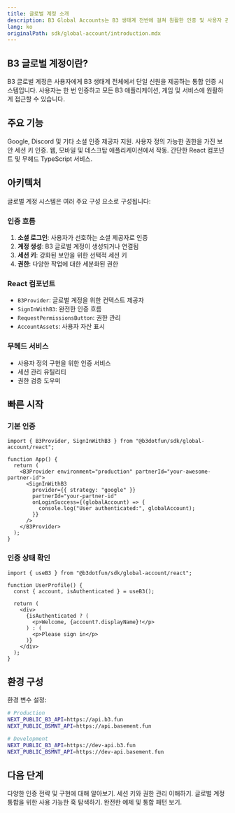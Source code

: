 ```yaml
---
title: 글로벌 계정 소개
description: B3 Global Accounts는 B3 생태계 전반에 걸쳐 원활한 인증 및 사용자 관리를 제공합니다
lang: ko
originalPath: sdk/global-account/introduction.mdx
---
```

## B3 글로벌 계정이란?

B3 글로벌 계정은 사용자에게 B3 생태계 전체에서 단일 신원을 제공하는 통합 인증 시스템입니다. 사용자는 한 번 인증하고 모든 B3 애플리케이션, 게임 및 서비스에 원활하게 접근할 수 있습니다.

## 주요 기능

<CardGroup cols={2}>

<Card title="소셜 로그인" icon="users">
  Google, Discord 및 기타 소셜 인증 제공자 지원.
</Card>

<Card title="세션 관리" icon="key">
  사용자 정의 가능한 권한을 가진 보안 세션 키 인증.
</Card>

<Card title="크로스 플랫폼" icon="mobile">
  웹, 모바일 및 데스크탑 애플리케이션에서 작동.
</Card>

<Card title="개발자 친화적" icon="code">
  간단한 React 컴포넌트 및 무헤드 TypeScript 서비스.
</Card>

</CardGroup>

## 아키텍처

글로벌 계정 시스템은 여러 주요 구성 요소로 구성됩니다:

### 인증 흐름
1. **소셜 로그인**: 사용자가 선호하는 소셜 제공자로 인증
2. **계정 생성**: B3 글로벌 계정이 생성되거나 연결됨
3. **세션 키**: 강화된 보안을 위한 선택적 세션 키
4. **권한**: 다양한 작업에 대한 세분화된 권한

### React 컴포넌트
- `B3Provider`: 글로벌 계정을 위한 컨텍스트 제공자
- `SignInWithB3`: 완전한 인증 흐름
- `RequestPermissionsButton`: 권한 관리
- `AccountAssets`: 사용자 자산 표시

### 무헤드 서비스
- 사용자 정의 구현을 위한 인증 서비스
- 세션 관리 유틸리티
- 권한 검증 도우미

## 빠른 시작

### 기본 인증

```tsx
import { B3Provider, SignInWithB3 } from "@b3dotfun/sdk/global-account/react";

function App() {
  return (
    <B3Provider environment="production" partnerId="your-awesome-partner-id">
      <SignInWithB3
        provider={{ strategy: "google" }}
        partnerId="your-partner-id"
        onLoginSuccess={(globalAccount) => {
          console.log("User authenticated:", globalAccount);
        }}
      />
    </B3Provider>
  );
}
```

### 인증 상태 확인

```tsx
import { useB3 } from "@b3dotfun/sdk/global-account/react";

function UserProfile() {
  const { account, isAuthenticated } = useB3();

  return (
    <div>
      {isAuthenticated ? (
        <p>Welcome, {account?.displayName}!</p>
      ) : (
        <p>Please sign in</p>
      )}
    </div>
  );
}
```

## 환경 구성

환경 변수 설정:

```bash
# Production
NEXT_PUBLIC_B3_API=https://api.b3.fun
NEXT_PUBLIC_BSMNT_API=https://api.basement.fun

# Development  
NEXT_PUBLIC_B3_API=https://dev-api.b3.fun
NEXT_PUBLIC_BSMNT_API=https://dev-api.basement.fun
```

## 다음 단계

<CardGroup cols={2}>

<Card title="인증 가이드" icon="shield" href="/sdk/global-account/authentication">
  다양한 인증 전략 및 구현에 대해 알아보기.
</Card>

<Card title="권한 시스템" icon="lock" href="/sdk/global-account/permissions">
  세션 키와 권한 관리 이해하기.
</Card>

<Card title="React Hooks" icon="react" href="/sdk/global-account/hooks">
  글로벌 계정 통합을 위한 사용 가능한 훅 탐색하기.
</Card>

<Card title="예제" icon="code" href="/sdk/global-account/examples">
  완전한 예제 및 통합 패턴 보기.
</Card>

</CardGroup>
